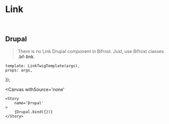 


<Meta 
    title='Components/Link'
    argTypes={{}}
/>


# Link

<br/>


## Drupal

> There is no Link Drupal component in Bifrost.
> Just, use Bifrost classes <b>.bf-link</b>.

    template: LinkTwigTemplate(args),
    props: args,
});


<Canvas
    withSource='none'
>
    <Story 
        name='Drupal'
    >
        {Drupal.bind({})}
    </Story>
</Canvas>